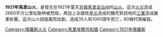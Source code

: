 {{Unreferenced|time=2020-07-28T11:24:20+00:00}}

'''1921年馬里山火'''，是發生在1921年夏天[[苏俄|苏俄]][[馬里自治州|馬里自治州]]的[[山火|山火]]。這次[[火災|火災]]造成2660平方公里松樹林被焚燬，再加上全國性[[旱災|旱災]]造成的饑荒對該地的[[工業|工業]]造成嚴重影響。這次山火因強風而加劇，造成35人和1000頭牛死亡，60條村落摧毀。

[[Category:俄羅斯火災|Category:俄羅斯火災]]
[[Category:馬里埃爾共和國|Category:馬里埃爾共和國]]
[[Category:1921年俄羅斯|Category:1921年俄羅斯]]

{{苏联小作品}}
{{灾难小作品}}
